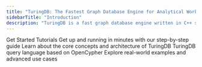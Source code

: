 ```yaml
---
title: "TuringDB: The Fastest Graph Database Engine for Analytical Workloads"
sidebarTitle: "Introduction"
description: "TuringDB is a fast graph database engine written in C++ strongly optimized for analytical and read-intensive workloads."
---
```


<CardGroup cols={2}>
<Card
  icon="rocket"
  href="/quickstart"
  cta="Get Started"
  arrow="true"
>
  Get Started
</Card>
<Card
  icon="book-open"
  href="/tutorials/from_import_to_viz"
  cta="Tutorials"
  arrow="true"
>
  Tutorials
</Card>
</CardGroup>

<CardGroup cols={2}>
    <Card title="Quickstart" img="images/rocket_80s.png" href="/quickstart">
    Get up and running in minutes with our step-by-step guide
    </Card>
    <Card title="TuringDB Concepts & Architecture" href="/concepts/overview" img="images/library.png" >
    Learn about the core concepts and architecture of TuringDB
    </Card>
    <Card title="Query & Search Language" img="images/query.png" href="/query/cypher_subset">
    TuringDB query language based on OpenCypher
    </Card>
    <Card title="Examples" img="images/examples.png">
    Explore real-world examples and advanced use cases
    </Card>
</CardGroup>
